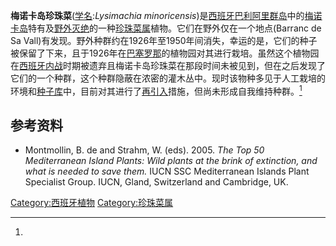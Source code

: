 {{Speciesbox
| image = Lysimachia minoricensis 1.JPG
| status = EW
| status_system = IUCN3.1
|status_ref = <ref name=IUCN>{{IUCN| id = 61670| genus = 2015.4| accessdate =
| species = 2016年3月4日}}</ref>
|genus = Lysimachia
|species = minoricensis
| authority = J.J.Rodr.
}}
'''梅诺卡岛珍珠菜'''([[学名|学名]]:''Lysimachia minoricensis'')是[[西班牙|西班牙]][[巴利阿里群岛|巴利阿里群岛]]中的[[梅诺卡岛|梅诺卡岛]]特有及[[野外灭绝|野外灭绝]]的一种[[珍珠菜属|珍珠菜属]]植物。它们在野外仅在一个地点(Barranc de Sa Vall)有发现。野外种群约在1926年至1950年间消失，幸运的是，它们的种子被保留了下来，且于1926年在[[巴塞罗那|巴塞罗那]]的植物园对其进行栽培。虽然这个植物园在[[西班牙内战|西班牙内战]]时期被遗弃且梅诺卡岛珍珠菜在那段时间未被见到，但在之后发现了它们的一个种群，这个种群隐蔽在浓密的灌木丛中。现时该物种多见于人工栽培的环境和[[种子库|种子库]]中，目前对其进行了[[再引入|再引入]]措施，但尚未形成自我维持种群。<ref name=IUCN/>

==参考资料==
{{reflist}}
*Montmollin, B. de and Strahm, W. (eds). 2005. ''The Top 50 Mediterranean Island Plants: Wild plants at the brink of extinction, and what is needed to save them.'' IUCN SSC Mediterranean Islands Plant Specialist Group. IUCN, Gland, Switzerland and Cambridge, UK.

{{Taxonbar|from=Q5492398}}

[[Category:西班牙植物|Category:西班牙植物]]
[[Category:珍珠菜属|Category:珍珠菜属]]


{{植物小作品}}